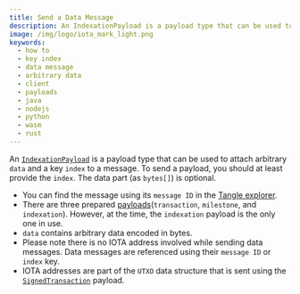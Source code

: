 ```yaml
---
title: Send a Data Message
description: An IndexationPayload is a payload type that can be used to attach arbitrary data and a key index to a message.
image: /img/logo/iota_mark_light.png
keywords:
  - how to
  - key index
  - data message
  - arbitrary data
  - client
  - payloads
  - java
  - nodejs
  - python
  - wasm
  - rust
---
```



An [`IndexationPayload`](../explanations/messages_payloads_and_transactions.md#indexationpayload) is a payload type that can be used to attach arbitrary `data`
and a key `index` to a message. To send a payload, you should at least provide the `index`. The data part
(as `bytes[]`) is optional.

<Tabs groupId='language'>
  <TabItem value='java' label='Java'>
    <JavaDataMessage />
  </TabItem>
  <TabItem value='nodejs' label='Nodejs'>
    <NodejsGetDataMessage />
  </TabItem>
  <TabItem value='python' label='Python'>
    <PythonGetDataMessage />
  </TabItem>
  <TabItem value='rust' label='Rust'>
    <RustGetDataMessage />
  </TabItem>
  <TabItem value='wasm' label='Wasm'>
    <WasmGetDataMessage />
  </TabItem>
</Tabs>

- You can find the message using its `message ID` in the
  [Tangle explorer](https://explorer.iota.org/devnet/message/8d4fa37be3c00691131c2c3e03e7b8b956c9118a2ce4be3a8597d51d82ed2de9).
- There are three prepared [payloads](../explanations/messages_payloads_and_transactions.md#corepayloads)(`transaction`, `milestone`, and `indexation`). However, at the time, the `indexation`
  payload is the only one in use.
- `data` contains arbitrary data encoded in bytes.
- Please note there is no IOTA address involved while sending data messages. Data messages are referenced using their
  `message ID` or `index` key.
- IOTA addresses are part of the `UTXO` data structure that is sent using the [`SignedTransaction`](./../explanations/messages_payloads_and_transactions.md#signedtransaction)
  payload.
